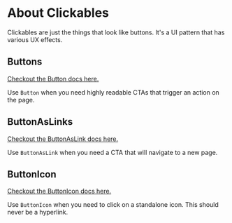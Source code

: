 
<Meta title="Design System/Clickable (Buttons)/About" />

# About Clickables

Clickables are just the things that look like buttons. It's a UI pattern that has various UX effects.

## Buttons

[Checkout the Button docs here.](/docs/components-clickable-buttons-button--variations)

Use `Button` when you need highly readable CTAs that trigger an action on the page.

<Canvas withSource="closed">
	<Story story={ButtonVariations} />
</Canvas>

## ButtonAsLinks

[Checkout the ButtonAsLink docs here.](/docs/components-clickable-buttons-buttonaslink--variations)

Use `ButtonAsLink` when you need a CTA that will navigate to a new page.

<Canvas withSource="closed">
	<Story story={ButtonAsLinkVariations} />
</Canvas>

## ButtonIcon

[Checkout the ButtonIcon docs here.](/docs/components-clickable-buttons-buttonicon--variations)

Use `ButtonIcon` when you need to click on a standalone icon. This should never be a hyperlink.

<Canvas withSource="closed">
	<Story story={ButtonIconVariations} name="ButtonIcon Variations" />
</Canvas>
